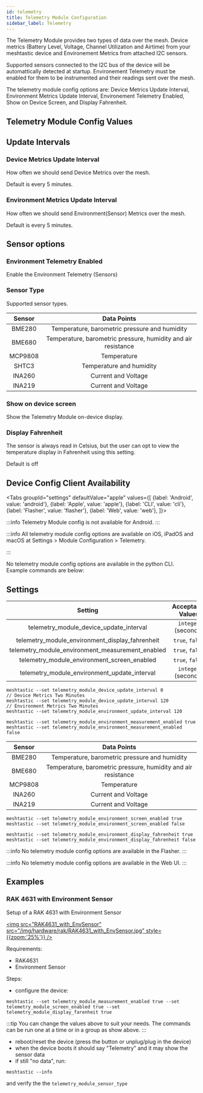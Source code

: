 ```yaml
---
id: telemetry
title: Telemetry Module Configuration
sidebar_label: Telemetry
---
```



The Telemetry Module provides two types of data over the mesh.  Device metrics (Battery Level, Voltage, Channel Utilization and Airtime) from your meshtastic device and Environement Metrics from attached I2C sensors.

Supported sensors connected to the I2C bus of the device will be automattically detected at startup. Environement Telemetry must be enabled for them to be instrumented and their readings sent over the mesh.

The telemetry module config options are: Device Metrics Update Interval, Environment Metrics Update Interval, Environement Telemetry Enabled, Show on Device Screen, and Display Fahrenheit.

## Telemetry Module Config Values

## Update Intervals

### Device Metrics Update Interval

How often we should send Device Metrics over the mesh.

Default is every 5 minutes.

### Environment Metrics Update Interval

How often we should send Environment(Sensor) Metrics over the mesh.

Default is every 5 minutes.

## Sensor options

### Environment Telemetry Enabled

Enable the Environment Telemetry (Sensors)

### Sensor Type

Supported sensor types.

| Sensor  |  Data Points                                                  |
| :-----: | :-----------------------------------------------------------: |
| BME280  | Temperature, barometric pressure and humidity                 |
| BME680  | Temperature, barometric pressure, humidity and air resistance |
| MCP9808 | Temperature                                                   | 
| SHTC3   | Temperature and humidity                                      |
| INA260  | Current and Voltage                                           |
| INA219  | Current and Voltage                                           | 

### Show on device screen

Show the Telemetry Module on-device display.

### Display Fahrenheit

The sensor is always read in Celsius, but the user can opt to view the temperature display in Fahrenheit using this setting.

Default is off

## Device Config Client Availability

<Tabs
groupId="settings"
defaultValue="apple"
values={[
{label: 'Android', value: 'android'},
{label: 'Apple', value: 'apple'},
{label: 'CLI', value: 'cli'},
{label: 'Flasher', value: 'flasher'},
{label: 'Web', value: 'web'},
]}>
<TabItem value="android">

:::info
Telemetry Module config is not available for Android.
:::

</TabItem>
<TabItem value="apple">

:::info
All telemetry module config options are available on iOS, iPadOS and macOS at Settings > Module Configuration > Telemetry.

:::

</TabItem>
<TabItem value="cli">

No telemetry module config options are available in the python CLI. Example commands are below:

## Settings

|                         Setting                         |  Acceptable Values  | Default |
| :-----------------------------------------------------: | :-----------------: | :-----: |
|         telemetry_module_device_update_interval         | `integer` (seconds) |   `0`   |
|     telemetry_module_environment_display_fahrenheit     |   `true`, `false`   | `false` |
|    telemetry_module_environment_measurement_enabled     |   `true`, `false`   | `false` |
|       telemetry_module_environment_screen_enabled       |   `true`, `false`   |   `0`   |
|      telemetry_module_environment_update_interval       | `integer` (seconds) |   `0`   |

```shell title="Set module update intervals (Default of 0 is 5 Minutes)"
meshtastic --set telemetry_module_device_update_interval 0
// Device Metrics Two Minutes
meshtastic --set telemetry_module_device_update_interval 120
// Environment Metrics Two Minutes
meshtastic --set telemetry_module_environment_update_interval 120
````

```shell title="Enable/Disable Environment Module"
meshtastic --set telemetry_module_environment_measurement_enabled true
meshtastic --set telemetry_module_environment_measurement_enabled false
```

| Sensor  |  Data Points                                                  |
| :-----: | :-----------------------------------------------------------: |
| BME280  | Temperature, barometric pressure and humidity                 |
| BME680  | Temperature, barometric pressure, humidity and air resistance |
| MCP9808 | Temperature                                                   | 
| INA260  | Current and Voltage                                           |
| INA219  | Current and Voltage    


```shell title="Enable/Disable on device screen"
meshtastic --set telemetry_module_environment_screen_enabled true
meshtastic --set telemetry_module_environment_screen_enabled false
```

```shell title="Enable / Disable Display Farenheit"
meshtastic --set telemetry_module_environment_display_fahrenheit true
meshtastic --set telemetry_module_environment_display_fahrenheit false
````

</TabItem>
<TabItem value="flasher">

:::info
No telemetry module config options are available in the Flasher.
:::

  </TabItem>
  <TabItem value="web">

:::info
No telemetry module config options are available in the Web UI.
:::
    
  </TabItem>
</Tabs>

## Examples

### RAK 4631 with Environment Sensor

Setup of a RAK 4631 with Environment Sensor

[<img src="RAK4631_with_EnvSensor" src="/img/hardware/rak/RAK4631_with_EnvSensor.jpg" style={{zoom:'25%'}} />](/img/hardware/rak/RAK4631_with_EnvSensor.jpg)

Requirements:

- RAK4631
- Environment Sensor

Steps:

- configure the device:

```shell
meshtastic --set telemetry_module_measurement_enabled true --set telemetry_module_screen_enabled true --set telemetry_module_display_farenheit true
```

:::tip
You can change the values above to suit your needs. The commands can be run one at a time or in a group as show above.
:::

- reboot/reset the device (press the button or unplug/plug in the device)
- when the device boots it should say "Telemetry" and it may show the sensor data
- if still "no data", run:

```shell
meshtastic --info
```

and verify the the `telemetry_module_sensor_type`
